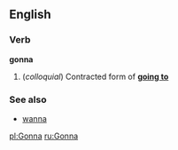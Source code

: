 ==English==
===Verb===<!-- acts as a modal/auxiliary verb, also analyzable as a particle -->
'''gonna'''

#(''colloquial'') Contracted form of '''[[going to]]'''

===See also===
*[[wanna]]

[[pl:Gonna]]
[[ru:Gonna]]